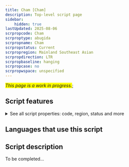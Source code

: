 ```yaml
---
title: Cham [Cham]
description: Top-level script page
sidebar:
    hidden: true
lastUpdated: 2025-08-06
scrpropcode: Cham
scrproptype: abugida
scrpropname: Cham
scrpropstatus: Current
scrpropregion: Mainland Southeast Asian
scrpropdirection: LTR
scrpropbaseline: hanging
scrpropcase: no
scrpropwspace: unspecified
---
```


<span style='background-color:yellow'>_This page is a work in progress._</span>;


## Script features

<details>
<summary> See all script properties: code, region, status and more</summary>
<ScriptInfo />
</details>

## Languages that use this script

<WsList script='Cham' wsMax='5' />

## Script description

To be completed...

